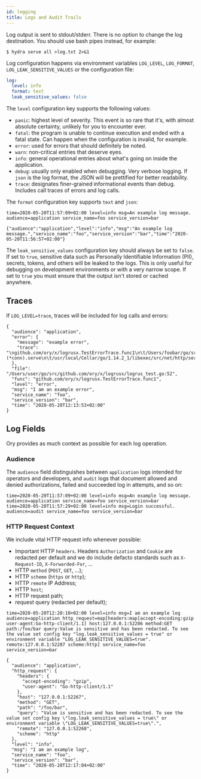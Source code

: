 ```yaml
---
id: logging
title: Logs and Audit Trails
---
```


Log output is sent to stdout/stderr. There is no option to change the log
destination. You should use bash pipes instead, for example:

```
$ hydra serve all >log.txt 2>&1
```

Log configuration happens via environment variables `LOG_LEVEL`, `LOG_FORMAT`,
`LOG_LEAK_SENSITIVE_VALUES` or the configuration file:

```yaml title="path/to/config.yml"
log:
  level: info
  format: text
  leak_sensitive_values: false
```

The `level` configuration key supports the following values:

- `panic`: highest level of severity. This event is so rare that it's, with
  almost absolute certainty, unlikely for you to encounter ever.
- `fatal`: the program is unable to continue execution and ended with a fatal
  state. Can happen when the configuration is invalid, for example.
- `error`: used for errors that should definitely be noted.
- `warn`: non-critical entries that deserve eyes.
- `info`: general operational entries about what's going on inside the
  application.
- `debug`: usually only enabled when debugging. Very verbose logging. If `json`
  is the log format, the JSON will be prettified for better readability.
- `trace`: designates finer-grained informational events than debug. Includes
  call traces of errors and log calls.

The `format` configuration key supports `text` and `json`:

```
time=2020-05-20T11:57:09+02:00 level=info msg=An example log message. audience=application service_name=foo service_version=bar
```

```
{"audience":"application","level":"info","msg":"An example log message.","service_name":"foo","service_version":"bar","time":"2020-05-20T11:56:57+02:00"}
```

The `leak_sensitive_values` configuration key should always be set to `false`.
If set to `true`, sensitive data such as Personally Identifiable Information
(PII), secrets, tokens, and others will be leaked to the logs. This is only
useful for debugging on development environments or with a very narrow scope. If
set to `true` you must ensure that the output isn't stored or cached anywhere.

## Traces

If `LOG_LEVEL=trace`, traces will be included for log calls and errors:

```
{
  "audience": "application",
  "error": {
    "message": "example error",
    "trace": "\ngithub.com/ory/x/logrusx.TestErrorTrace.func1\n\t/Users/foobar/go/src/github.com/ory/x/logrusx/logrus_test.go:52\nnet/http.HandlerFunc.ServeHTTP\n\t/usr/local/Cellar/go/1.14.2_1/libexec/src/net/http/server.go:2012\nnet/http.serverHandler.ServeHTTP\n\t/usr/local/Cellar/go/1.14.2_1/libexec/src/net/http/server.go:2807\nnet/http.(*conn).serve\n\t/usr/local/Cellar/go/1.14.2_1/libexec/src/net/http/server.go:1895\nruntime.goexit\n\t/usr/local/Cellar/go/1.14.2_1/libexec/src/runtime/asm_amd64.s:1373"
  },
  "file": "/Users/user/go/src/github.com/ory/x/logrusx/logrus_test.go:52",
  "func": "github.com/ory/x/logrusx.TestErrorTrace.func1",
  "level": "error",
  "msg": "I am an example error",
  "service_name": "foo",
  "service_version": "bar",
  "time": "2020-05-20T12:13:53+02:00"
}
```

## Log Fields

Ory provides as much context as possible for each log operation.

### Audience

The `audience` field distinguishes between `application` logs intended for
operators and developers, and `audit` logs that document allowed and denied
authorizations, failed and succeeded log in attempts, and so on:

```
time=2020-05-20T11:57:09+02:00 level=info msg=An example log message. audience=application service_name=foo service_version=bar
time=2020-05-20T11:57:29+02:00 level=info msg=Login successful. audience=audit service_name=foo service_version=bar
```

### HTTP Request Context

We include vital HTTP request info whenever possible:

- Important HTTP `headers`. Headers `Authorization` and `Cookie` are redacted
  per default and we do include defacto standards such as `X-Request-ID`,
  `X-Forwarded-For`, ...
- HTTP `method` (`POST`, `GET`, ...);
- HTTP `scheme` (`https` or `http`);
- HTTP `remote` IP Address;
- HTTP `host`;
- HTTP request path;
- request query (redacted per default);

```
time=2020-05-20T12:20:10+02:00 level=info msg=I am an example log audience=application http_request=map[headers:map[accept-encoding:gzip user-agent:Go-http-client/1.1] host:127.0.0.1:52286 method:GET path:/foo/bar query:Value is sensitive and has been redacted. To see the value set config key "log.leak_sensitive_values = true" or environment variable "LOG_LEAK_SENSITIVE_VALUES=true". remote:127.0.0.1:52287 scheme:http] service_name=foo service_version=bar
```

```
{
  "audience": "application",
  "http_request": {
    "headers": {
      "accept-encoding": "gzip",
      "user-agent": "Go-http-client/1.1"
    },
    "host": "127.0.0.1:52267",
    "method": "GET",
    "path": "/foo/bar",
    "query": "Value is sensitive and has been redacted. To see the value set config key \"log.leak_sensitive_values = true\" or environment variable \"LOG_LEAK_SENSITIVE_VALUES=true\".",
    "remote": "127.0.0.1:52268",
    "scheme": "http"
  },
  "level": "info",
  "msg": "I am an example log",
  "service_name": "foo",
  "service_version": "bar",
  "time": "2020-05-20T12:17:04+02:00"
}
```
